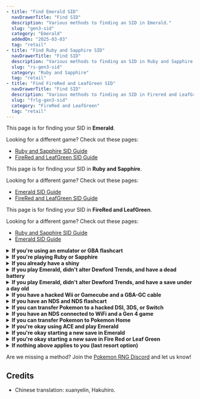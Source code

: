 ```yaml
---
- title: "Find Emerald SID"
  navDrawerTitle: "Find SID"
  description: "Various methods to finding an SID in Emerald."
  slug: "gen3-sid"
  category: "Emerald"
  addedOn: "2025-03-03"
  tag: "retail"
- title: "Find Ruby and Sapphire SID"
  navDrawerTitle: "Find SID"
  description: "Various methods to finding an SID in Ruby and Sapphire."
  slug: "rs-gen3-sid"
  category: "Ruby and Sapphire"
  tag: "retail"
- title: "Find FireRed and LeafGreen SID"
  navDrawerTitle: "Find SID"
  description: "Various methods to finding an SID in Firered and LeafGreen."
  slug: "frlg-gen3-sid"
  category: "FireRed and LeafGreen"
  tag: "retail"
---
```


<ShowIf slug="/gen3-sid">

This page is for finding your SID in **Emerald**.

Looking for a different game? Check out these pages:

- [Ruby and Sapphire SID Guide](/rs-gen3-sid)
- [FireRed and LeafGreen SID Guide](/frlg-gen3-sid)

</ShowIf>

<ShowIf slug="/rs-gen3-sid">

This page is for finding your SID in **Ruby and Sapphire**.

Looking for a different game? Check out these pages:

- [Emerald SID Guide](/gen3-sid)
- [FireRed and LeafGreen SID Guide](/frlg-gen3-sid)

</ShowIf>

<ShowIf slug="/frlg-gen3-sid">

This page is for finding your SID in **FireRed and LeafGreen**.

Looking for a different game? Check out these pages:

- [Ruby and Sapphire SID Guide](/rs-gen3-sid)
- [Emerald SID Guide](/gen3-sid)

</ShowIf>

<details>
  <summary><b>If you're using an emulator or GBA flashcart</b></summary>

1. Load your save in [PKHex](https://github.com/kwsch/PKHeX/releases/latest) or [pkmds.app](https://pkmds.app/) and view the SID.

</details>

<details>
  <summary><b>If you're playing Ruby or Sapphire</b></summary>
<br />
### RNG for a TID/SID combination

1. Follow the [Ruby & Sapphire TID RNG Guide](/retail-rubysapphire-tid) to obtain a specific TID and SID.

### PokeFinder

1. Open [PokeFinder](/pokefinder) and click the "IDs" button in the "Gen 3" tab.
2. Select the "RS" tab in the new window that appears.
3. Check "Dead Battery" if you have a dead battery (likely), otherwise fill in the time and date you started the save.
4. Enter your TID in PokeFinder's filters.
5. Click "Generate" to get a list of possible SIDs.
6. If you have multiple possible SIDs, save your game before choosing your starter.
7. Attempt to RNG your starter for each SID. If you get a shiny, you found your SID.

### Web tool with dead battery

1. Go to Lincoln's [SID Finder](https://lincoln-lm.github.io/JS-Finder/Gen3/IDs.html).
2. Enter your TID and click the "TID" circle.
3. Enter `5a0` as the "Initial Seed".
4. Click "Generate" to get a list of possible SIDs.
5. If you have multiple possible SIDs, save your game before choosing your starter.
6. Attempt to RNG your starter for each SID. If you get a shiny, you found your SID.

</details>

<details>
  <summary><b>If you already have a shiny</b></summary>

1. Use EV-reducing berries if the Pokémon has battled to reset EVs.
2. Open [PokeFinder](/pokefinder) and go to "Gen 3 Tools" > "IV Calculator".
3. Input the Pokémon's info to determine its IVs.
4. Open "Gen 3 Tools" > "IVs to PID".
5. Enter the Pokémon’s IVs, nature, and your Trainer ID.
6. Search for results and determine the correct method:
   - Wild Pokémon: Methods 1-4.
   - Legendaries: Method 1.
7. If multiple SIDs appear, attempt to RNG a shiny using each until you find the correct one.

</details>

<details>
  <summary><b>If you play Emerald, didn't alter Dewford Trends, and have a dead battery</b></summary>

1. [Follow this guide](/emerald-sid-feebas)

</details>

<details>
  <summary><b>If you play Emerald, didn't alter Dewford Trends, and have a save under a day old</b></summary>

1. [Follow this guide](/emerald-sid-feebas)

</details>

<details>
  <summary><b>If you have a hacked Wii or Gamecube and a GBA-GC cable</b></summary>

1. Dump your save with [FIX94's gba-link-cable-dumper](https://github.com/FIX94/gba-link-cable-dumper/releases/tag/v1.6).
2. Load your save in [PKHex](https://github.com/kwsch/PKHeX/releases/latest) or [pkmds.app](https://pkmds.app/) and view the SID.

</details>

<details>
  <summary><b>If you have an NDS and NDS flashcart</b></summary>

1. Dump your save with [Rudolph's GBA Backup Tool](https://projectpokemon.org/home/tutorials/save-editing/managing-gba-saves/using-gba-backup-tool-r55/).
2. Load your save in [PKHex](https://github.com/kwsch/PKHeX/releases/latest) or [pkmds.app](https://pkmds.app/) and view the SID.

</details>

<details>
  <summary><b>If you can transfer Pokemon to a hacked DSI, 3DS, or Switch</b></summary>

1. Transfer a Pokemon up to your hacked console.
2. Dump your hacked console's save
   - [GodMod9i for DSI](https://github.com/DS-Homebrew/GodMode9i/releases/latest)
   - [Checkpoint for 3DS](https://github.com/BernardoGiordano/Checkpoint/releases/latest)
   - [JKSV for Switch](https://github.com/J-D-K/JKSV/releases/latest)
3. Load your save in [PKHex](https://github.com/kwsch/PKHeX/releases/latest) or [pkmds.app](https://pkmds.app/) and view the SID.

</details>

<details>
  <summary><b>If you have an NDS connected to WiFi and a Gen 4 game</b></summary>

1. Join the [Pokemon RNG Discord](https://www.discord.gg/d8JuAvg).
2. Ask if someone is willing to check the SID of your Pokemon using the [PokeClassic Network GTS](https://pkmnclassic.net/gts/).
3. Transfer a Pokemon up to a Gen 4 NDS game.
4. Put a Pokemon on the [PokeClassic Network GTS](https://pkmnclassic.net/gts/).
5. Tell the other person which Pokemon is yours.

</details>

<details>
  <summary><b>If you can transfer Pokemon to Pokemon Home</b></summary>

1. Transfer a Pokemon up to Pokemon Home.
2. Join the [Pokemon RNG Discord](https://www.discord.gg/d8JuAvg).
3. Ask someone to check the SID of the Pokemon.

</details>

<details>
  <summary><b>If you're okay using ACE and play Emerald</b></summary>

1. Set up ACE with [this guide](https://e-sh4rk.github.io/ACE3/emerald/getting-started/introduction/).
2. Use the "Read SID from Pokémon in box 9 slot 27" code in [this pastebin](https://pastebin.com/kYfBzVE3), which sets your TID to be your SID.
3. View your Trainer Card, which will now show your SID instead of TID.
4. Soft reset to avoid saving the changes.

</details>

<details>
  <summary><b>If you're okay starting a new save in Emerald</b></summary>

1. Check the [Shiny Starter](/emerald-shiny-starter) guide.

</details>

<details>
  <summary><b>If you're okay starting a new save in Fire Red or Leaf Green</b></summary>

1. Start a new save
2. Start a stopwatch when you press `A` to accept your name on the "YOUR NAME?" screen.
3. Stop the stopwatch when your character shrinks and turns white, just before the character is in the moving truck.
4. Open [PokeFinder](/pokefinder) and click the "IDs" button in the "Gen 3" tab.
5. Select the "FRLGE" tab in the new window that appears.
6. Enter your TID in the `TID` field.
7. Multiply the number of seconds on your stopwatch by 59.7275, and round down to get your likely advance.
8. Subtract 50 from your likely adance and enter the result in the `Initial Advances` field.
9. Add 50 from your likely adance and enter the result in the `Max Advances` field.
10. Click "Generate" to get a list of possible SIDs.
11. If you have multiple possible SIDs, save your game before choosing your starter.
12. Attempt to RNG your starter for each SID. If you get a shiny, you found your SID.

</details>

<details>
  <summary><b>If nothing above applies to you (last resort option)</b></summary>

1. Try to randomly encounter a shiny.
2. Follow the "If you already have a Shiny" section above.

</details>

Are we missing a method? Join the [Pokemon RNG Discord](https://www.discord.gg/d8JuAvg) and let us know!

## Credits

- Chinese translation: xuanyelin, Hakuhiro.
